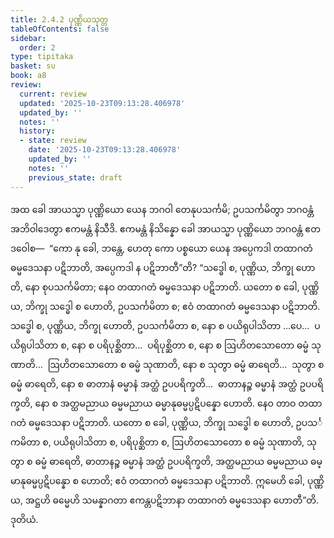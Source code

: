 ```yaml
---
title: 2.4.2 ပုဏ္ဏိယသုတ္တ
tableOfContents: false
sidebar:
  order: 2
type: tipitaka
basket: su
book: a8
review:
  current: review
  updated: '2025-10-23T09:13:28.406978'
  updated_by: ''
  notes: ''
  history:
  - state: review
    date: '2025-10-23T09:13:28.406978'
    updated_by: ''
    notes: ''
    previous_state: draft
---
```



<ReviewStatus review={frontmatter.review} showDetails={true} />

<HypothesisAnnotation frontmatter={frontmatter} />

<DynamicBreadcrumb />

<Division number="82" book="a8" e="ch" v="17" p="151">

<Paragraph number="811" book="a8">
အထ ခေါ အာယသ္မာ ပုဏ္ဏိယော ယေန ဘဂဝါ တေနုပသင်္ကမိ; ဥပသင်္ကမိတွာ ဘဂဝန္တံ အဘိဝါဒေတွာ ဧကမန္တံ နိသီဒိ. ဧကမန္တံ နိသိန္နော ခေါ အာယသ္မာ ပုဏ္ဏိယော ဘဂဝန္တံ ဧတဒဝေါစ—  “ကော နု ခေါ, ဘန္တေ, ဟေတု ကော ပစ္စယော ယေန အပ္ပေကဒါ တထာဂတံ ဓမ္မဒေသနာ ပဋိဘာတိ, အပ္ပေကဒါ န ပဋိဘာတီ”တိ? “သဒ္ဓေါ စ, ပုဏ္ဏိယ, ဘိက္ခု ဟောတိ, နော စုပသင်္ကမိတာ; နေဝ တထာဂတံ ဓမ္မဒေသနာ ပဋိဘာတိ. ယတော စ ခေါ, ပုဏ္ဏိယ, ဘိက္ခု သဒ္ဓေါ စ ဟောတိ, ဥပသင်္ကမိတာ စ; ဧဝံ တထာဂတံ ဓမ္မဒေသနာ ပဋိဘာတိ. သဒ္ဓေါ စ, ပုဏ္ဏိယ, ဘိက္ခု ဟောတိ, ဥပသင်္ကမိတာ စ, နော စ ပယိရုပါသိတာ …ပေ…  ပယိရုပါသိတာ စ, နော စ ပရိပုစ္ဆိတာ…  ပရိပုစ္ဆိတာ စ, နော စ ဩဟိတသောတော ဓမ္မံ သုဏာတိ…  ဩဟိတသောတော စ ဓမ္မံ သုဏာတိ, နော စ သုတွာ ဓမ္မံ ဓာရေတိ…  သုတွာ စ ဓမ္မံ ဓာရေတိ, နော စ ဓာတာနံ ဓမ္မာနံ အတ္ထံ ဥပပရိက္ခတိ…  ဓာတာနဉ္စ ဓမ္မာနံ အတ္ထံ ဥပပရိက္ခတိ, နော စ အတ္ထမညာယ ဓမ္မမညာယ ဓမ္မာနုဓမ္မပ္ပဋိပန္နော ဟောတိ. နေဝ တာဝ တထာဂတံ ဓမ္မဒေသနာ ပဋိဘာတိ.
</Paragraph>

<Paragraph number="812" book="a8">
ယတော စ ခေါ, ပုဏ္ဏိယ, ဘိက္ခု သဒ္ဓေါ စ ဟောတိ, ဥပသင်္ကမိတာ စ, ပယိရုပါသိတာ စ, ပရိပုစ္ဆိတာ စ, ဩဟိတသောတော စ ဓမ္မံ သုဏာတိ, သုတွာ စ ဓမ္မံ ဓာရေတိ, ဓာတာနဉ္စ ဓမ္မာနံ အတ္ထံ ဥပပရိက္ခတိ, အတ္ထမညာယ ဓမ္မမညာယ ဓမ္မာနုဓမ္မပ္ပဋိပန္နော စ ဟောတိ; ဧဝံ တထာဂတံ ဓမ္မဒေသနာ ပဋိဘာတိ. ဣမေဟိ ခေါ, ပုဏ္ဏိယ, အဋ္ဌဟိ ဓမ္မေဟိ သမန္နာဂတာ ဧကန္တပဋိဘာနာ တထာဂတံ ဓမ္မဒေသနာ ဟောတီ”တိ.

</Paragraph>
</Division>

<Paragraph number="813" type="center" book="a8">
ဒုတိယံ.
</Paragraph>